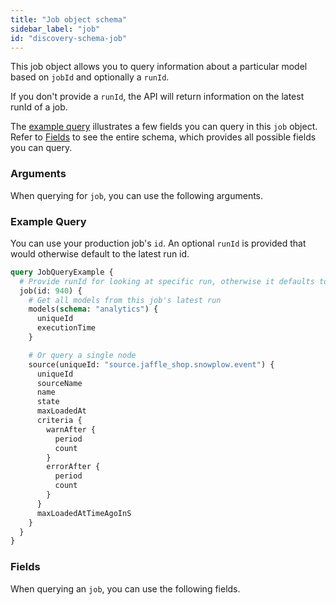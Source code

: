 ```yaml
---
title: "Job object schema"
sidebar_label: "job"
id: "discovery-schema-job"
---
```



This job object allows you to query information about a particular model based on `jobId` and optionally a `runId`.

If you don't provide a `runId`, the API will return information on the latest runId of a job.

The [example query](#example-query) illustrates a few fields you can query in this `job` object. Refer to [Fields](#fields) to see the entire schema, which provides all possible fields you can query.

### Arguments

When querying for `job`, you can use the following arguments.

<ArgsTable queryName="job" />


### Example Query

You can use your production job's `id`. An optional `runId` is provided that would otherwise default to the latest run id.

```graphql
query JobQueryExample {
  # Provide runId for looking at specific run, otherwise it defaults to latest run
  job(id: 940) {
    # Get all models from this job's latest run
    models(schema: "analytics") {
      uniqueId
      executionTime
    }

    # Or query a single node
    source(uniqueId: "source.jaffle_shop.snowplow.event") {
      uniqueId
      sourceName
      name
      state
      maxLoadedAt
      criteria {
        warnAfter {
          period
          count
        }
        errorAfter {
          period
          count
        }
      }
      maxLoadedAtTimeAgoInS
    }
  }
}
```

### Fields
When querying an `job`, you can use the following fields.

<SchemaTable nodeName="JobNode" />
